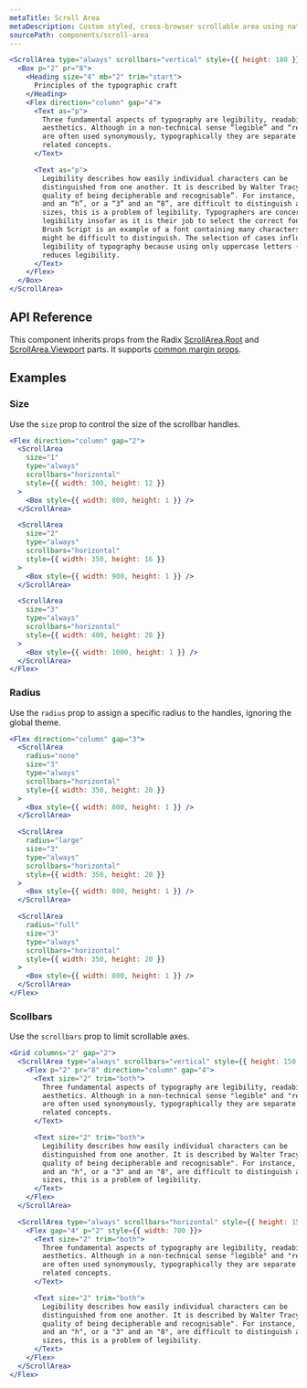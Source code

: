 ```yaml
---
metaTitle: Scroll Area
metaDescription: Custom styled, cross-browser scrollable area using native functionality.
sourcePath: components/scroll-area
---
```


```jsx live=true
<ScrollArea type="always" scrollbars="vertical" style={{ height: 180 }}>
  <Box p="2" pr="8">
    <Heading size="4" mb="2" trim="start">
      Principles of the typographic craft
    </Heading>
    <Flex direction="column" gap="4">
      <Text as="p">
        Three fundamental aspects of typography are legibility, readability, and
        aesthetics. Although in a non-technical sense “legible” and “readable”
        are often used synonymously, typographically they are separate but
        related concepts.
      </Text>

      <Text as="p">
        Legibility describes how easily individual characters can be
        distinguished from one another. It is described by Walter Tracy as “the
        quality of being decipherable and recognisable”. For instance, if a “b”
        and an “h”, or a “3” and an “8”, are difficult to distinguish at small
        sizes, this is a problem of legibility. Typographers are concerned with
        legibility insofar as it is their job to select the correct font to use.
        Brush Script is an example of a font containing many characters that
        might be difficult to distinguish. The selection of cases influences the
        legibility of typography because using only uppercase letters (all-caps)
        reduces legibility.
      </Text>
    </Flex>
  </Box>
</ScrollArea>
```

## API Reference

This component inherits props from the Radix [ScrollArea.Root](/primitives/docs/components/scroll-area#root) and [ScrollArea.Viewport](/primitives/docs/components/scroll-area#viewport) parts. It supports [common margin props](/themes/docs/theme/layout#margin-props).

<ThemesPropsTable name="scrollArea" />

## Examples

### Size

Use the `size` prop to control the size of the scrollbar handles.

```jsx live=true
<Flex direction="column" gap="2">
  <ScrollArea
    size="1"
    type="always"
    scrollbars="horizontal"
    style={{ width: 300, height: 12 }}
  >
    <Box style={{ width: 800, height: 1 }} />
  </ScrollArea>

  <ScrollArea
    size="2"
    type="always"
    scrollbars="horizontal"
    style={{ width: 350, height: 16 }}
  >
    <Box style={{ width: 900, height: 1 }} />
  </ScrollArea>

  <ScrollArea
    size="3"
    type="always"
    scrollbars="horizontal"
    style={{ width: 400, height: 20 }}
  >
    <Box style={{ width: 1000, height: 1 }} />
  </ScrollArea>
</Flex>
```

### Radius

Use the `radius` prop to assign a specific radius to the handles, ignoring the global theme.

```jsx live=true
<Flex direction="column" gap="3">
  <ScrollArea
    radius="none"
    size="3"
    type="always"
    scrollbars="horizontal"
    style={{ width: 350, height: 20 }}
  >
    <Box style={{ width: 800, height: 1 }} />
  </ScrollArea>

  <ScrollArea
    radius="large"
    size="3"
    type="always"
    scrollbars="horizontal"
    style={{ width: 350, height: 20 }}
  >
    <Box style={{ width: 800, height: 1 }} />
  </ScrollArea>

  <ScrollArea
    radius="full"
    size="3"
    type="always"
    scrollbars="horizontal"
    style={{ width: 350, height: 20 }}
  >
    <Box style={{ width: 800, height: 1 }} />
  </ScrollArea>
</Flex>
```

### Scollbars

Use the `scrollbars` prop to limit scrollable axes.

```jsx live=true
<Grid columns="2" gap="2">
  <ScrollArea type="always" scrollbars="vertical" style={{ height: 150 }}>
    <Flex p="2" pr="8" direction="column" gap="4">
      <Text size="2" trim="both">
        Three fundamental aspects of typography are legibility, readability, and
        aesthetics. Although in a non-technical sense "legible" and "readable"
        are often used synonymously, typographically they are separate but
        related concepts.
      </Text>

      <Text size="2" trim="both">
        Legibility describes how easily individual characters can be
        distinguished from one another. It is described by Walter Tracy as "the
        quality of being decipherable and recognisable". For instance, if a "b"
        and an "h", or a "3" and an "8", are difficult to distinguish at small
        sizes, this is a problem of legibility.
      </Text>
    </Flex>
  </ScrollArea>

  <ScrollArea type="always" scrollbars="horizontal" style={{ height: 150 }}>
    <Flex gap="4" p="2" style={{ width: 700 }}>
      <Text size="2" trim="both">
        Three fundamental aspects of typography are legibility, readability, and
        aesthetics. Although in a non-technical sense "legible" and "readable"
        are often used synonymously, typographically they are separate but
        related concepts.
      </Text>

      <Text size="2" trim="both">
        Legibility describes how easily individual characters can be
        distinguished from one another. It is described by Walter Tracy as "the
        quality of being decipherable and recognisable". For instance, if a "b"
        and an "h", or a "3" and an "8", are difficult to distinguish at small
        sizes, this is a problem of legibility.
      </Text>
    </Flex>
  </ScrollArea>
</Flex>
```
